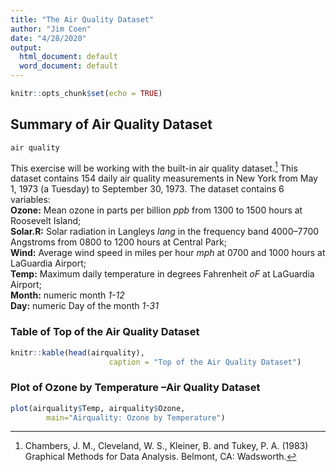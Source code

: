 ```yaml
---
title: "The Air Quality Dataset"
author: "Jim Coen"
date: "4/28/2020"
output:
  html_document: default
  word_document: default
---
```


```r
knitr::opts_chunk$set(echo = TRUE)
```

## Summary of Air Quality Dataset

```air quality```

This exercise will be working with the built-in air quality dataset.^[ Chambers, J. M., Cleveland, W. S., Kleiner, B. and Tukey, P. A. (1983) Graphical Methods for Data Analysis. Belmont, CA: Wadsworth.] This dataset contains 154 daily air quality measurements in New York from May 1, 1973 (a Tuesday) to September 30, 1973. The dataset contains 6 variables:   
**Ozone:** Mean ozone in parts per billion _ppb_ from 1300 to 1500 hours at Roosevelt Island;  
**Solar.R:** Solar radiation in Langleys _lang_ in the frequency band 4000–7700 Angstroms from 0800 to 1200 hours at Central Park;  
**Wind:** Average wind speed in miles per hour _mph_ at 0700 and 1000 hours at LaGuardia Airport;  
**Temp:** Maximum daily temperature in degrees Fahrenheit _oF_ at LaGuardia Airport;  
**Month:** numeric month _1-12_  
**Day:** numeric Day of the month _1-31_  

### Table of Top of the Air Quality Dataset


```r
knitr::kable(head(airquality), 
                      caption = "Top of the Air Quality Dataset") 
```

### Plot of Ozone by Temperature –Air Quality Dataset


```r
plot(airquality$Temp, airquality$Ozone,  
        main="Airquality: Ozone by Temperature") 
```
